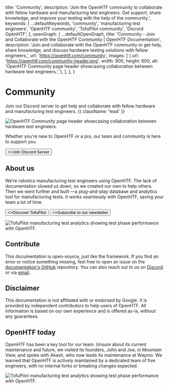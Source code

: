 
  title: 'Community',
  description:
    'Join the OpenHTF community to collaborate with fellow hardware and manufacturing test engineers. Get support, share knowledge, and improve your testing with the help of the community.',
  keywords: [
    ...defaultKeywords,
    'community',
    'manufacturing test engineers',
    'OpenHTF community',
    'TofuPilot community',
    'Discord OpenHTF',
  ],
  openGraph: {
    ...defaultOpenGraph,
    title:
      'Community - Join and Collaborate with the OpenHTF Community | OpenHTF Documentation',
    description:
      'Join and collaborate with the OpenHTF community to get help, share knowledge, and discuss hardware testing solutions with fellow engineers,',
    url: 'https://openhtf.com/community',
    images: [
      {
        url: 'https://openhtf.com/community-header.png',
        width: 800,
        height: 600,
        alt: 'OpenHTF Community page header showcasing collaboration between hardware test engineers.',
      },
    ],
  },
}

# Community

Join our Discord server to get help and collaborate with fellow hardware and manufacturing test engineers. {{ className: 'lead' }}

<Image
  src="/community-header.png"
  link="https://discord.gg/HzkYUWg9PK"
  alt="OpenHTF Community page header showcasing collaboration between hardware test engineers."
/>

Whether you're new to OpenHTF or a pro, our team and community is here to support you.

<div className="not-prose mb-8 mt-6 flex gap-3">
  <Button href="https://discord.gg/HzkYUWg9PK" variant="discord" arrow="right">
    <>Join Discord Server</>
  </Button>
</div>

## About us

We’re robotics manufacturing test engineers using OpenHTF. The lack of documentation slowed us down, so we created our own to help others. Then we went further and built <TofuPilotLink utmMedium="community" />—a plug-and-play database and analytics tool for manufacturing tests. It works seamlessly with OpenHTF, saving your team a lot of time.

<div className="not-prose mb-8 mt-6 flex gap-3">
  <Button href="https://tofupilot.com/" arrow="right">
    <>Discover TofuPilot</>
  </Button>
  <Button href="https://mailchi.mp/02b97e5daf4c/openhtf" variant="outline">
    <>Subscribe to our newsletter</>
  </Button>
</div>

<Image
  src="/tofupilot-analytics-header.png"
  alt="TofuPilot manufacturing test analytics showing test phase performance with OpenHTF."
/>

## Contribute

This documentation is open-source, just like the framework. If you find an error or notice something missing, feel free to open an issue on the [documentation's GitHub](https://github.com/tofupilot/openhtf-docs) repository. You can also reach out to us on [Discord](https://discord.gg/HzkYUWg9PK) or via [email](mailto:support@tofupilot.com).

## Disclaimer

This documentation is not affiliated with or endorsed by Google. It is provided by independent contributors to help users of OpenHTF. All information is based on our own experience and is offered as-is, without any guarantees.

## OpenHTF today
OpenHTF has been a key tool for our team. Unsure about its current maintenance and future, we visited its founders, John and Joe, in Mountain View, and spoke with Akash, who now leads its maintenance at Waymo. We learned that OpenHTF is actively maintained by a dedicated team of five engineers, with no internal forks or breaking changes expected.

<Image
  src="/community-openhtf-founders.png"
  alt="TofuPilot manufacturing test analytics showing test phase performance with OpenHTF."
/>
